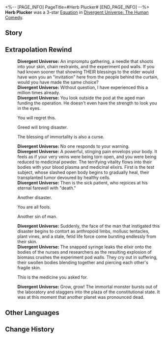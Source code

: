 <%-- [PAGE_INFO]
PageTitle=#Herb Plucker#
[END_PAGE_INFO] --%>
{{Removed|Equation}}
{{Equation Infobox
|period   = The Human Comedy
|rarity   = 3
|path1    = Abundance*7
|path2    = Nihility*5
|effect   = Inflicts "Panacea" on enemy targets when they enter battle: When "{{Extra Effect|Dewdrop|60000013}}" breaks, charges the attacked target's "Panacea" by {{Color|h|5%}} of the Dewdrop's charge, up to {{Color|h|100%}} of the sum of all characters' Max HP. At the start of the enemy target's turn, consumes the Charge value, deals Wind DoT equal to {{Color|h|200%}} {{Extra Effect|base DMG|61000500}}, and restores all allies' HP by {{Color|h|5%}} of Max HP. For every Charge value that equals 1% of the sum of all characters' Max HP, increases this DMG by {{Color|h|8%}} and increases the HP restored by {{Color|h|4%}}.
|mentions = Yaoshi
}}
'''Herb Plucker''' was a 3-star [[Divergent Universe: The Human Comedy/Equations|Equation]] in [[Divergent Universe: The Human Comedy]].

==Story==
{{Description|It is said that Abundance is the kindest panacea &mdash; it heals both the sick and sorrowful. Yet, those unworthy of a cure gain immortality, while those who deserve to live die without even a burial place. The Herb Plucker does not pluck herbs. Humans are what they pluck.<br /><br />The sick and penniless see you as a god and sculpt statues in your honor. The powerful and wealthy see you as a drug and imprison you in a cage. They drain your blood, distilling it into poison in test tubes. As they lay on their deathbed, they fire bullets into your chest. Yet, the only ones who do not age or die are the Herb Plucker.<br /><br />THEIR benedictions never seem to wane. You travel from planet to planet, restoring the overflowing life force to all beings. Yet, greed always eclipses goodness, and calamity always comes before healing. If this has always been the way of the world, O Yaoshi, what truly defines panacea, and what defines a good physician?}}
<!--
==Gameplay Notes==
* 
-->
==Extrapolation Rewind==
{{Dialogue Start}}
:'''Divergent Universe:''' An impromptu gathering, a needle that shoots into your skin, chain restraints, and the experiment pod walls. If you had known sooner that showing THEIR blessings to the elder would have won you an "invitation" here from the people behind the curtain, would you have made the same choice?
:'''Divergent Universe:''' Without question, I have experienced this a million times already.
:'''Divergent Universe:''' You look outside the pod at the aged man funding the operation. He doesn't even have the strength to look you in the eyes.
:{{DIcon|Arrow}} You will regret this.
:{{DIcon|Arrow}} Greed will bring disaster.
:{{DIcon|Arrow}} The blessing of immortality is also a curse.
:'''Divergent Universe:''' No one responds to your warning.
:'''Divergent Universe:''' A powerful, stinging pain envelops your body. It feels as if your very veins were being torn open, and you were being reduced to medicinal powder. The terrifying vitality flows into their bodies with your blood plasma and medicinal elixirs. First is the test subject, whose slashed open body begins to gradually heal, their transplanted tumor devoured by healthy cells.
:'''Divergent Universe:''' Then is the sick patient, who rejoices at his eternal farewell with "death."
:{{DIcon|Arrow}} Another disaster.
:{{DIcon|Arrow}} You are all fools.
:{{DIcon|Arrow}} Another sin of man.
:'''Divergent Universe:''' Suddenly, the face of the man that instigated this disaster begins to contort as anthropoid limbs, mollusc tentacles, plant vines, and a stale, fetid life force come bursting endlessly from their skin.
:'''Divergent Universe:''' The snapped syringe leaks the elixir onto the bodies of the nurses and researchers as the resulting explosion of biomass crushes the experiment pod walls. They cry out in suffering, their swollen bodies blending together and piercing each other's fragile skin.
:{{DIcon|Arrow}} This is the medicine you asked for.
:'''Divergent Universe:''' Grow, grow! The immortal monster bursts out of the laboratory and staggers into the plaza of the constitutional state. It was at this moment that another planet was pronounced dead.
{{Dialogue End}}

==Other Languages==
{{Other Languages
|en   = Herb Plucker
|zhs  = 采药人
|zht  = 採藥人
|ja   = {{Rubi|薬採|くすりと}}り
|ko   = 약 채집자
|es   = Herborista
|fr   = Herboriste
|ru   = Собиратель трав
|th   = คนเก็บสมุนไพร
|vi   = Người Hái Thuốc
|de   = Kräutersammler
|id   = Herb Plucker
|pt   = Catador de Ervas
}}

==Change History==
{{Change History|2.7}}